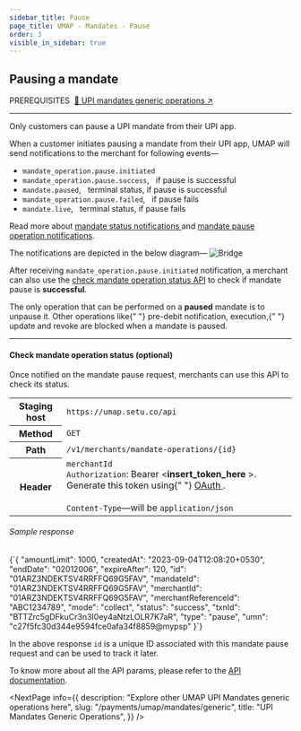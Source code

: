 ```yaml
---
sidebar_title: Pause
page_title: UMAP - Mandates - Pause
order: 3
visible_in_sidebar: true
---
```


## Pausing a mandate

<Text size="small" weight="600">
    PREREQUISITES&nbsp;
</Text>
<a href="/payments/umap/mandates/generic" target="_self">🌟 UPI mandates generic operations ↗</a>

<hr class="primary" />

<Callout type="tip">
    Only customers can pause a UPI mandate from their UPI app. 
</Callout>

<br />

When a customer initiates pausing a mandate from their UPI app, UMAP will send notifications to the merchant for following events—
- <Text><code>mandate_operation.pause.initiated</code></Text>
- <Text><code>mandate_operation.pause.success</code>, &nbsp; if pause is successful</Text>
- <Text><code>mandate.paused</code>, &nbsp; terminal status, if pause is successful</Text>
- <Text><code>mandate_operation.pause.failed</code>, &nbsp; if pause fails</Text>
- <Text><code>mandate.live</code>, &nbsp; terminal status, if pause fails</Text>

Read more about <a href="/payments/umap/notifications/mandates" target="_blank">mandate status notifications </a> and <a href="/payments/umap/notifications/mandates/pause" target="_blank">mandate pause operation notifications</a>.

The notifications are depicted in the below diagram—
<img
    src="https://storage.googleapis.com/strapi-assets/latest/update-mandate-customer-pause/update-mandate-customer-pause.png"
    alt="Bridge"
/>

After receiving `mandate_operation.pause.initiated` notification, a merchant can also use the <a href="/payments/umap/mandates/generic/pause#check-mandate-operation-status" target="_blank">check mandate operation status API</a> to check if mandate pause is <b>successful</b>.

<Callout type="warning">
    The only operation that can be performed on a <strong>paused</strong> mandate is to unpause it. Other operations like{" "}
    pre-debit notification, execution,{" "}
    update and revoke are blocked when a mandate is paused.
</Callout>

<hr class="tertiary" />

#### Check mandate operation status (optional)

Once notified on the mandate pause request, merchants can use this API to check its status.

<table>
    <tbody>
        <tr>
            <th>Staging host</th>
            <td>
                <code>https://umap.setu.co/api</code>
            </td>
        </tr>
        <tr>
            <th>Method</th>
            <td>
                <code>GET</code>
            </td>
        </tr>
        <tr>
            <th>Path</th>
            <td>
                <code>/v1/merchants/mandate-operations/&#123;id&#125;</code>
            </td>
        </tr>
        <tr>
            <th>Header</th>
            <td>
                <code>merchantId</code>
                <br />
                <code>Authorization</code>: Bearer &lt;<b>insert_token_here</b>
                &gt;. Generate this token using{" "}
                <a href="/payments/umap/api-integration" target="_blank">
                    OAuth
                </a>
                .<br />
                <br />
                <code>Content-Type</code>—will be <code>application/json</code>
            </td>
        </tr>
    </tbody>
</table>

<h6>Sample response</h6>
<CodeBlockWithCopy language="json">
    {`{
  "amountLimit": 1000,
  "createdAt": "2023-09-04T12:08:20+0530",
  "endDate": "02012006",
  "expireAfter": 120,
  "id": "01ARZ3NDEKTSV4RRFFQ69G5FAV",
  "mandateId": "01ARZ3NDEKTSV4RRFFQ69G5FAV",
  "merchantId": "01ARZ3NDEKTSV4RRFFQ69G5FAV",
  "merchantReferenceId": "ABC1234789",
  "mode": "collect",
  "status": "success",
  "txnId": "BTTZrc5gDFkuCr3n3I0ey4aNtzLOLR7K7aR",
  "type": "pause",
  "umn": "c27f5fc30d344e9594fce0afa34f8859@mypsp"
}`}
</CodeBlockWithCopy>

In the above response `id` is a unique ID associated with this mandate pause request and can be used to track it later.

To know more about all the API params, please refer to the <a href="/payments/umap/api-reference#/category~mandates/operation~mandates#fetchMandateOperationById" target="_blank"> API documentation</a>.

<NextPage
    info={{
        description: "Explore other UMAP UPI Mandates generic operations here",
        slug: "/payments/umap/mandates/generic",
        title: "UPI Mandates Generic Operations",
    }}
/>
